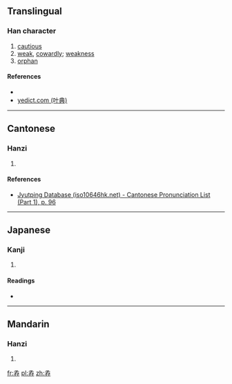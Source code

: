 ==Translingual==

===Han character===
{{Han char|rn=39|rad=子|as=06|sn=9|four=|canj=弓木弓木木 (NDNDD)|ids=⿱[[子]][[孖]]}}

# [[cautious]]
# [[weak]], [[cowardly]]; [[weakness]]
# [[orphan]]

====References====
* {{Han ref|kx=0279.140|dkj=06976|dj=0548.090|hdz=21015.150|uh=5B68|ud=23400}}
*[http://yedict.com/htm/5B/5B68.htm yedict.com (叶典)]

----

==Cantonese==

===Hanzi===
{{yue-hanzi|jyut=[[zyun2]]|y=jyun2}}

# {{defn|lang=yue|sort=子06}}

====References====
* [http://www.iso10646hk.net/jp/document/download.jsp Jyutping Database (iso10646hk.net) - Cantonese Pronunciation List (Part 1), p. 96]

----

==Japanese==

===Kanji===
{{ja-kanji|grade=|rs=子06}}

# {{defn|lang=ja|sort=子06}}

====Readings====
* {{ja-readings|on=[[せん]] (sen), [[じゅう]] (jū), [[にゅう]] (nyū)|kun=[[つつしむ]] (tsutsushimu), [[よわい]] (yowai), [[みなお]] (minashgo)}}

----

==Mandarin==

===Hanzi===
{{cmn-hanzi|pin=[[zhuǎn]] ([[zhuan3]])|wg=chuan<sup>3</sup>}}

# {{defn|lang=cmn|sort=子06}}

[[fr:孨]]
[[pl:孨]]
[[zh:孨]]